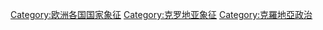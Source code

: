[[Category:欧洲各国国家象征|Category:欧洲各国国家象征]]
[[Category:克罗地亚象征|Category:克罗地亚象征]]
[[Category:克羅地亞政治|Category:克羅地亞政治]]